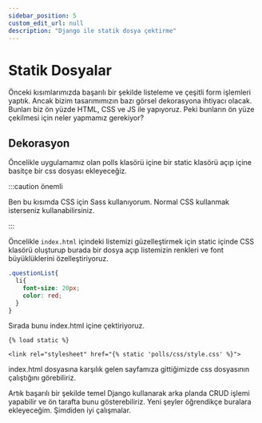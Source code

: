 ```yaml
---
sidebar_position: 5
custom_edit_url: null
description: "Django ile statik dosya çektirme"
---
```


# Statik Dosyalar

Önceki kısımlarımızda başarılı bir şekilde listeleme ve çeşitli form işlemleri yaptık. Ancak bizim tasarımımızın bazı görsel dekorasyona ihtiyacı olacak. Bunları biz ön yüzde HTML, CSS ve JS ile yapıyoruz. Peki bunların ön yüze çekilmesi için neler yapmamız gerekiyor?


## Dekorasyon

Öncelikle uygulamamız olan polls klasörü içine bir static klasörü açıp içine basitçe bir css dosyası ekleyeceğiz. 

:::caution önemli

Ben bu kısımda CSS için Sass kullanıyorum. Normal CSS kullanmak isterseniz kullanabilirsiniz.

:::

Öncelikle `index.html` içindeki listemizi güzelleştirmek için static içinde CSS klasörü oluşturup burada bir dosya açıp listemizin renkleri ve font büyüklüklerini özelleştiriyoruz.


```scss title="apps/polls/static/polls/css/style.scss" 
.questionList{
  li{
    font-size: 20px;
    color: red;
  }
}
```

Sırada bunu index.html içine çektiriyoruz.

```django title="apps/polls/templates/index.html"
{% load static %}

<link rel="stylesheet" href="{% static 'polls/css/style.css' %}">
```


index.html dosyasına karşılık gelen sayfamıza gittiğimizde css dosyasının çalıştığını görebiliriz. 


Artık başarılı bir şekilde temel Django kullanarak arka planda CRUD işlemi yapabilir ve ön tarafta bunu gösterebiliriz. Yeni şeyler öğrendikçe buralara ekleyeceğim. Şimdiden iyi çalışmalar.